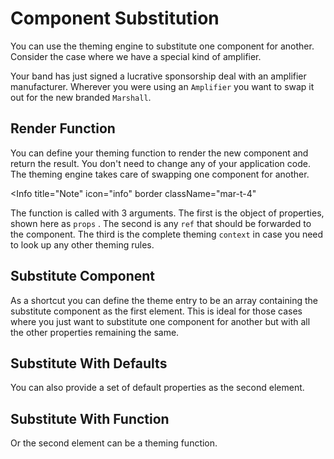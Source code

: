 
# Component Substitution

You can use the theming engine to substitute one component for another.
Consider the case where we have a special kind of amplifier.

<Snippet
  file="MarshallAmplifier.jsx"
  caption="Marshall.jsx"
  expand
/>

Your band has just signed a lucrative sponsorship deal with an amplifier
manufacturer.  Wherever you were using an `Amplifier` you want to swap it
out for the new branded `Marshall`.

## Render Function

You can define your theming function to render the new component and
return the result.  You don't need to change any of your application
code.  The theming engine takes care of swapping one component for
another.

<Example
  Component={ComponentSwap}
  code={ComponentSwapSrc}
  caption="Render Component"
  expand
/>

<Info
  title="Note"
  icon="info"
  border
  className="mar-t-4"
>
  The function is called with 3 arguments.  The first is the object
  of properties, shown here as `props` .  The second is any
  `ref` that should be forwarded to the component.  The third
  is the complete theming `context` in case you need to look up
  any other theming rules.
</Info>

## Substitute Component

As a shortcut you can define the theme entry to be an array containing
the substitute component as the first element.  This is ideal for those
cases where you just want to substitute one component for another but
with all the other properties remaining the same.

<Example
  Component={ComponentSwap2}
  code={ComponentSwap2Src}
  caption="Substitute Component"
  expand
/>

## Substitute With Defaults

You can also provide a set of default properties as the second element.

<Example
  Component={ComponentSwap3}
  code={ComponentSwap3Src}
  caption="Substitute With Defaults"
  expand
/>

## Substitute With Function

Or the second element can be a theming function.

<Example
  Component={ComponentSwap4}
  code={ComponentSwap4Src}
  caption="Substitute With Function"
  expand
/>
